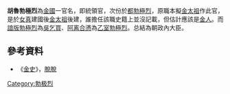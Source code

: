 '''胡魯勃極烈'''為[[金國|金國]]一官名，即統領官，次份於[[都勃極烈|都勃極烈]]，原職本擬[[金太祖|金太祖]]作此官，是於[[女真|女真]]建國後[[金太祖|金太祖]]後建，誰擔任該職史籍上並沒記載，但估計應該是[[金人|金人]]。而[[諳版勃極烈|諳版勃極烈]]為[[吳乞買|吳乞買]]、[[阿离合懣|阿离合懣]]為[[乙室勃極烈|乙室勃極烈]]。总結為朝政內大臣。
==參考資料==
*《[[金史|金史]]》，[[脫脫|脫脫]]
{{金國官職}}
{{China-hist-stub}}
[[Category:勃极烈|Category:勃极烈]]